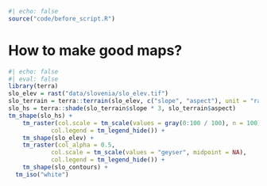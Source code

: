 ```r
#| echo: false
source("code/before_script.R")
```

# How to make good maps? {#sec-good-maps}

<!-- possibly after this chapter, we could add two or three chapters where one map is created step-by-step with the decision made explained (from the visual, not code point of view) -->




<!-- placeholder for maps to show somewhere: -->

```r
#| echo: false
#| eval: false
library(terra)
slo_elev = rast("data/slovenia/slo_elev.tif")
slo_terrain = terra::terrain(slo_elev, c("slope", "aspect"), unit = "radians")
slo_hs = terra::shade(slo_terrain$slope * 3, slo_terrain$aspect)
tm_shape(slo_hs) +
	tm_raster(col.scale = tm_scale(values = gray(0:100 / 100), n = 100),
            col.legend = tm_legend_hide()) +
	tm_shape(slo_elev) +
	tm_raster(col_alpha = 0.5,
            col.scale = tm_scale(values = "geyser", midpoint = NA),
            col.legend = tm_legend_hide()) +
	tm_shape(slo_contours) +
  tm_iso("white")
```
